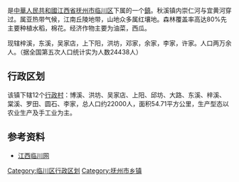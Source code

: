 {{中国乡级行政区|36/10/02/103/000}}
'''{{PAGENAMEBASE}}'''是[[中華人民共和國|中華人民共和國]][[江西省|江西省]][[抚州市|抚州市]][[临川区|临川区]]下属的一个[[鎮|鎮]]。秋溪镇内崇仁河与宜黄河穿过。属亚热带气候，江南丘陵地带，山地众多属红壤地。森林覆盖率高达80%先主要种植水稻，棉花。经济作物主要为油菜，西瓜。

现辖梓溪，东溪，吴家店，上下阳，洪坊，邓家，余家，李家，许家。人口两万余人。（据全国第五次人口统计实为人数24438人）

== 行政区划 ==
该镇下辖12个[[行政村|行政村]]：博溪、洪坊、吴家店、上阳、邱坊、大路、东溪、梓溪、棠溪、罗田、圆石、李家，总人口约22000人，面积54.71平方公里，生产型态以农业生产及手工业为主。
<!-- {{PAGENAMEBASE}}下辖以下村级行政区划单位<ref>{{PRC admin/ref sgc|36/10/02/103/000}}</ref>
{{PRC admin/children|36/10/02/103/000}}。
-->

== 参考资料 ==
{{reflist}}
*[http://www.jxlc.gov.cn/b_xzjd/20061024101408.asp 江西临川网] {{Wayback|url=http://www.jxlc.gov.cn/b_xzjd/20061024101408.asp |date=20080712013237 }}

{{PRC admin/navcat|36/10/02/103/000}}
{{江西行政区划小作品}}
[[Category:临川区行政区划|Category:临川区行政区划]]
[[Category:抚州市乡镇|Category:抚州市乡镇]]